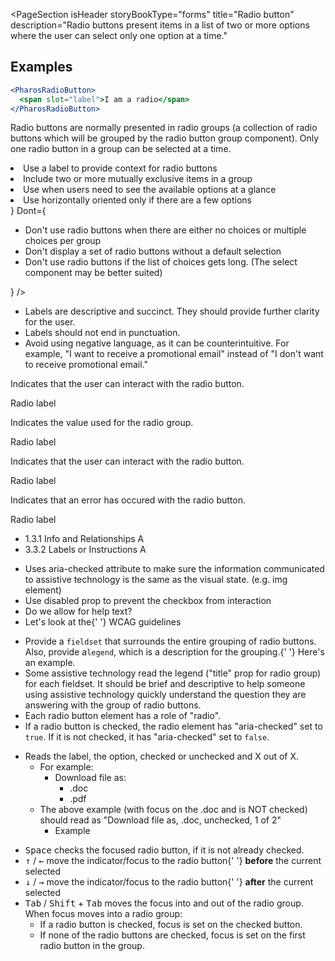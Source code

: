 
<PageSection
  isHeader
  storyBookType="forms"
  title="Radio button"
  description="Radio buttons present items in a list of two or more options where the user can select only one option at a time."
></PageSection>

## Examples

```jsx live
<PharosRadioButton>
  <span slot="label">I am a radio</span>
</PharosRadioButton>
```

<PageSection topMargin title="Usage">
  <p>
    Radio buttons are normally presented in radio groups (a collection of radio buttons which will
    be grouped by the radio button group component). Only one radio button in a group can be
    selected at a time.
  </p>
</PageSection>

<PageSection title="Best practices">
  <BestPractices
    Do={
      <ul>
        <li>Use a label to provide context for radio buttons</li>
        <li>Include two or more mutually exclusive items in a group</li>
        <li>Use when users need to see the available options at a glance</li>
        <li>Use horizontally oriented only if there are a few options</li>
      </ul>
    }
    Dont={
      <ul>
        <li>
          Don't use radio buttons when there are either no choices or multiple choices per group
        </li>
        <li>Don't display a set of radio buttons without a default selection</li>
        <li>
          Don't use radio buttons if the list of choices gets long. (The select component may be
          better suited)
        </li>
      </ul>
    }
  />
</PageSection>

<PageSection title="Content guidelines">
  <PageSection subSectionLevel={1} title="Labels">
    <ul>
      <li>
        Labels are descriptive and succinct. They should provide further clarity for the user.
      </li>
      <li>Labels should not end in punctuation.</li>
      <li>
        Avoid using negative language, as it can be counterintuitive. For example, "I want to
        receive a promotional email" instead of "I don't want to receive promotional email."
      </li>
    </ul>
  </PageSection>
</PageSection>

<PageSection title="States">
  <PageSection subSectionLevel={1} title="Default">
    <p>Indicates that the user can interact with the radio button.</p>
    <Canvas>
      <PharosRadioButton>
        <span slot="label">Radio label</span>
      </PharosRadioButton>
    </Canvas>
  </PageSection>
  <PageSection subSectionLevel={1} title="Checked">
    <p>Indicates the value used for the radio group.</p>
    <Canvas>
      <PharosRadioButton checked>
        <span slot="label">Radio label</span>
      </PharosRadioButton>
    </Canvas>
  </PageSection>
  <PageSection subSectionLevel={1} title="Disabled">
    <p>Indicates that the user can interact with the radio button.</p>
    <Canvas>
      <PharosRadioButton disabled>
        <span slot="label">Radio label</span>
      </PharosRadioButton>
    </Canvas>
  </PageSection>
  <PageSection subSectionLevel={1} title="Error">
    <p>Indicates that an error has occured with the radio button.</p>
    <Canvas>
      <PharosRadioButton
        required
        invalidated
        message="This field is required, please make a selection"
      >
        <span slot="label">Radio label</span>
      </PharosRadioButton>
    </Canvas>
  </PageSection>
</PageSection>

<PageSection title="Accessibility">
  <PageSection subSectionLevel={1} title="Relevant WCAG guidelines">
    <ul>
      <li>
        <PharosLink href="https://www.w3.org/WAI/WCAG21/Understanding/info-and-relationships.html">
          1.3.1 Info and Relationships A
        </PharosLink>
      </li>
      <li>
        <PharosLink href="https://www.w3.org/WAI/WCAG21/Understanding/labels-or-instructions">
          3.3.2 Labels or Instructions A
        </PharosLink>
      </li>
    </ul>
  </PageSection>
  <PageSection subSectionLevel={1} title="Importance">
    <ul>
      <li>
        Uses aria-checked attribute to make sure the information communicated to assistive
        technology is the same as the visual state. (e.g. img element)
      </li>
      <li>Use disabled prop to prevent the checkbox from interaction</li>
      <li>Do we allow for help text? </li>
      <li>
        Let's look at the{' '}
        <PharosLink href="https://www.w3.org/TR/wai-aria-practices-1.1/#radiobutton">
          WCAG guidelines
        </PharosLink>
      </li>
    </ul>
  </PageSection>
  <PageSection subSectionLevel={1} title="Code expectations">
    <ul>
      <li>
        Provide a <code>fieldset</code> that surrounds the entire grouping of radio buttons. Also,
        provide a<code>legend</code>, which is a description for the grouping.{' '}
        <PharosLink href="https://www.w3.org/TR/wai-aria-practices-1.1/#naming_with_legends">
          Here's an example.
        </PharosLink>
      </li>
      <li>
        Some assistive technology read the legend ("title" prop for radio group) for each fieldset.
        It should be brief and descriptive to help someone using assistive technology quickly
        understand the question they are answering with the group of radio buttons.
      </li>
      <li>Each radio button element has a role of "radio".</li>
      <li>
        If a radio button is checked, the radio element has "aria-checked" set to <code>true</code>.
        If it is not checked, it has "aria-checked" set to <code>false</code>.
      </li>
    </ul>
  </PageSection>
  <PageSection subSectionLevel={1} title="Expected actions">
    <PageSection subSectionLevel={2} title="Screen reader">
      <ul>
        <li>
          Reads the label, the option, checked or unchecked and X out of X.
          <ul>
            <li>
              For example:
              <ul>
                <li>
                  Download file as:
                  <ul>
                    <li>.doc</li>
                    <li> .pdf </li>
                  </ul>
                </li>
              </ul>
            </li>
            <li>
              The above example (with focus on the .doc and is NOT checked) should read as "Download
              file as, .doc, unchecked, 1 of 2"
              <ul>
                <li>
                  <PharosLink href="https://www.youtube.com/watch?v=X__fAJDyBjo">
                    Example
                  </PharosLink>
                </li>
              </ul>
            </li>
          </ul>
        </li>
      </ul>
    </PageSection>
    <PageSection subSectionLevel={2} title="Keyboard">
      <ul>
        <li>
          <kbd>Space</kbd> checks the focused radio button, if it is not already checked.
        </li>
        <li>
          <kbd>↑</kbd> / <kbd>←</kbd> move the indicator/focus to the radio button{' '}
          <strong>before</strong> the current selected
        </li>
        <li>
          <kbd>↓</kbd> / <kbd>→</kbd> move the indicator/focus to the radio button{' '}
          <strong>after</strong> the current selected
        </li>
        <li>
          <kbd>Tab</kbd> / <kbd>Shift</kbd> + <kbd>Tab</kbd> moves the focus into and out of the
          radio group. When focus moves into a radio group:
          <ul>
            <li>If a radio button is checked, focus is set on the checked button.</li>
            <li>
              If none of the radio buttons are checked, focus is set on the first radio button in
              the group.
            </li>
          </ul>
        </li>
      </ul>
    </PageSection>
  </PageSection>
</PageSection>
